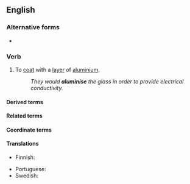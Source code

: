 ==English==

===Alternative forms===
* {{alter|en|aluminize||US|Canada|Oxford}}

===Verb===
{{en-verb}}

# {{lb|en|transitive}} To [[coat]] with a [[layer]] of [[aluminium]].
#: ''They would '''aluminise''' the glass in order to provide electrical conductivity.''

====Derived terms====
{{der3|en|
|HDA
}}

====Related terms====
{{rel3|en|
|[[aluminisation]]/[[aluminization]]
|[[aluminised]]/[[aluminized]]
}}

====Coordinate terms====
{{col3|en|
|[[galvanise]]/[[galvanize]]
|bronze
}}

====Translations====
{{trans-top|to coat}}
* Finnish: {{t|fi|aluminoida}}
{{trans-mid}}
* Portuguese: {{t|pt|aluminizar}}
* Swedish: {{t+|sv|aluminera}}
{{trans-bottom}}